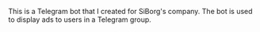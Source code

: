 This is a Telegram bot that I created for SiBorg's company. The bot is used to display ads to users in a Telegram group.
